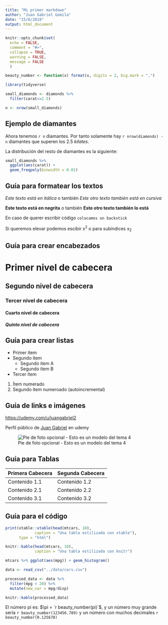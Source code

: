 ```yaml
---
title: "Mi primer markdown"
author: "Juan Gabriel Gomila"
date: "15/6/2018"
output: html_document
---
```


```r
knitr::opts_chunk$set(
  echo = FALSE,
  comment = "#>",
  collapse = TRUE,
  warning = FALSE,
  message = FALSE
  )

beauty_number <- function(x) format(x, digits = 2, big.mark = ",")

library(tidyverse)

small_diamonds <- diamonds %>%
  filter(carat<=2.5)

n <- nrow(small_diamonds)
```

## Ejemplo de diamantes

Ahora tenemos `r n` diamantes. Por tanto solamente hay `r nrow(diamonds) - n` diamantes que superen los 2.5 *kilates*. 

La distribución del resto de diamantes es la siguiente:

```r
small_diamonds %>%
  ggplot(aes(carat)) +
  geom_freqpoly(binwidth = 0.01)
```

Guía para formatear los textos
----------------------------------------------------

*Este texto está en itálica* o también _Este otro texto también está en cursiva_

**Este texto está en negrita** o también __Este otro texto también lo está__

En caso de querer escribir código `colocamos un backstick`

Si queremos elevar podemos escibir x^2^ o para subíndices  x~2~
 

Guía para crear encabezados 
-----------------------------------------------------

# Primer nivel de cabecera

## Segundo nivel de cabecera

### Tercer nivel de cabecera

#### Cuarto nivel de cabecera

##### Quinto nivel de cabecera
 
Guía para crear listas
----------------------------------------------------
* Primer ítem
* Segundo ítem
    * Segundo ítem A
    * Segundo ítem B
* Tercer ítem

1. Ítem numerado
1. Segundo ítem numeroado (autoincremental)

Guía de links e imágenes
------------------------------

<https://udemy.com/u/juangabriel2>

Perfil público de [Juan Gabriel](https://udemy.com/u/juangabriel2)  en udemy

![Pie de foto opcional - Esto es un modelo del tema 4](../data/model.png)

Guía para Tablas
----------------------------------

Primera Cabecera | Segunda Cabecera
---------------- | ----------------
Contenido 1.1    | Contenido 1.2
Contenido 2.1    | Contenido 2.2
Contenido 3.1    | Contenido 3.2


Guía para el código
---------------------------------------

```r
print(xtable::xtable(head(mtcars, 10), 
             caption = "Una tabla estilizada con xtable"),
      type = "html")

knitr::kable(head(mtcars, 10), 
             caption = "Una tabla estilizada con knitr")

mtcars %>% ggplot(aes(mpg)) + geom_histogram()
```

```r
data <- read_csv("../data/cars.csv")
```

```r

processed_data <- data %>%
  filter(mpg < 20) %>%
  mutate(new_var = mpg/disp)

knitr::kable(processed_data)

```

El número pi es: $\pi =  `r beauty_number(pi)`$, y un número muy grande sería `r beauty_number(123456.789)` y un número con muchos decimales `r beauty_number(0.125678)`
